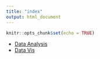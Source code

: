```yaml
---
title: "index"
output: html_document
---
```


```r
knitr::opts_chunk$set(echo = TRUE)
```

- [Data Analysis](data-tidying.html)
- [Data Vis](data-vis.html)
